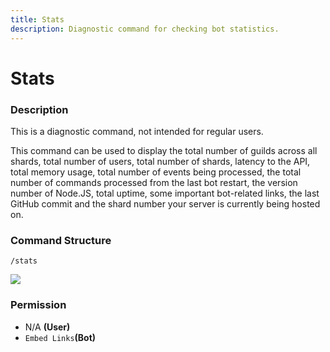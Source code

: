 ```yaml
---
title: Stats
description: Diagnostic command for checking bot statistics.
---
```


# Stats

### Description

<Callout type="warning">
This is a diagnostic command, not intended for regular users.
</Callout>

This command can be used to display the total number of guilds across all shards, total number of users, total number of shards, latency to the API, total memory usage, total number of events being processed, the total number of commands processed from the last bot restart, the version number of Node.JS, total uptime, some important bot-related links, the last GitHub commit and the shard number your server is currently being hosted on.

### Command Structure

```
/stats
```

![](https://i.imgur.com/EUhUJwT.png)

### **Permission**

* N/A **(User)**
* `Embed Links`**(Bot)**
